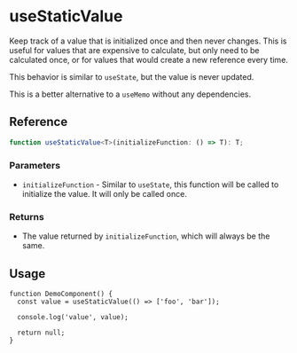 
<Meta title="hooks/useStaticValue" />

# useStaticValue

Keep track of a value that is initialized once and then never changes. This is useful for values
that are expensive to calculate, but only need to be calculated once, or for values that would
create a new reference every time.

This behavior is similar to `useState`, but the value is never updated.

This is a better alternative to a `useMemo` without any dependencies.

## Reference

```ts
function useStaticValue<T>(initializeFunction: () => T): T;
```

### Parameters

* `initializeFunction` - Similar to `useState`, this function will be called to initialize the value.
  It will only be called once.

### Returns

* The value returned by `initializeFunction`, which will always be the same.

## Usage

```tsx
function DemoComponent() {
  const value = useStaticValue(() => ['foo', 'bar']);

  console.log('value', value);

  return null;
}
```
